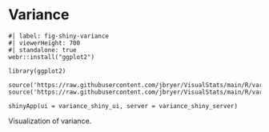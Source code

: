 # Variance

::: {#fig-shiny-spline}

::: {.figure-content}


```shinylive-r
#| label: fig-shiny-variance
#| viewerHeight: 700
#| standalone: true
webr::install("ggplot2")

library(ggplot2)

source('https://raw.githubusercontent.com/jbryer/VisualStats/main/R/variance_vis.R')
source('https://raw.githubusercontent.com/jbryer/VisualStats/main/R/variance_shiny.R')

shinyApp(ui = variance_shiny_ui, server = variance_shiny_server)
```

:::

Visualization of variance.

:::
